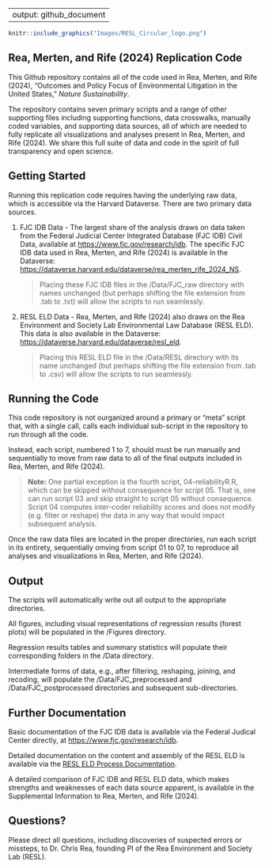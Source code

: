 
---
output: github_document
---

```r
knitr::include_graphics("Images/RESL_Circular_logo.png")
```

## Rea, Merten, and Rife (2024) Replication Code

This Github repository contains all of the code used in Rea, Merten, and Rife (2024), "Outcomes and Policy Focus of Environmental Litigation in the United States," *Nature Sustainability*.

The repository contains seven primary scripts and a range of other supporting files including supporting functions, data crosswalks, manually coded variables, and supporting data sources, all of which are needed to fully replicate all visualizations and analyses present in Rea, Merten, and Rife (2024). We share this full suite of data and code in the spirit of full transparency and open science.

## Getting Started

Running this replication code requires having the underlying raw data, which is accessible via the Harvard Dataverse. There are two primary data sources.

1. FJC IDB Data - The largest share of the analysis draws on data taken from the Federal Judicial Center Integrated Database (FJC IDB) Civil Data, available at [https://www.fjc.gov/research/idb](https://www.fjc.gov/research/idb). The specific FJC IDB data used in Rea, Merten, and Rife (2024) is available in the Dataverse: [https://dataverse.harvard.edu/dataverse/rea_merten_rife_2024_NS](https://dataverse.harvard.edu/dataverse/rea_merten_rife_2024_NS).

    > Placing these FJC IDB files in the /Data/FJC_raw directory with names unchanged (but perhaps shifting the file extension from .tab to .txt) will allow the scripts to run seamlessly. 

2. RESL ELD Data - Rea, Merten, and Rife (2024) also draws on the Rea Environment and Society Lab Environmental Law Database (RESL ELD).  This data is also available in the Dataverse: [https://dataverse.harvard.edu/dataverse/resl_eld](https://dataverse.harvard.edu/dataverse/resl_eld).

    > Placing this RESL ELD file in the /Data/RESL directory with its name unchanged (but perhaps shifting the file extension from .tab to .csv) will allow the scripts to run seamlessly.

## Running the Code

This code repository is not ourganized around a primary or "meta" script that, with a single call, calls each individual sub-script in the repository to run through all the code. 

Instead, each script, numbered 1 to 7, should must be run manually and sequentially to move from raw data to all of the final outputs included in Rea, Merten, and Rife (2024). 

> **Note:** One partial exception is the fourth script, 04-reliabilityR.R, which can be skipped without consequence for script 05. That is, one can run script 03 and skip straight to script 05 without consequence. Script 04 computes inter-coder reliability scores and does not modify (e.g. filter or reshape) the data in any way that would impact subsequent analysis.

Once the raw data files are located in the proper directories, run each script in its entirety, sequentially omving from script 01 to 07, to reproduce all analyses and visualizations in Rea, Merten, and Rife (2024). 

## Output

The scripts will automatically write out all output to the appropriate directories. 

All figures, including visual representations of regression results (forest plots) will be populated in the /Figures directory. 

Regression results tables and summary statistics will populate their corresponding folders in the /Data directory.

Intermediate forms of data, e.g., after filtering, reshaping, joining, and recoding, will populate the /Data/FJC_preprocessed and /Data/FJC_postprocessed directories and subsequent sub-directories. 

## Further Documentation

Basic documentation of the FJC IDB data is available via the Federal Judical Center directly, at [https://www.fjc.gov/research/idb](https://www.fjc.gov/research/idb).

Detailed documentation on the content and assembly of the RESL ELD is available via the [RESL ELD Process Documentation](https://docs.google.com/document/d/1cLVq71dIXMKAhXpye3WG9Iy0PVMU2x3o9vp2YoWa7Ow/edit?usp=sharing).

A detailed comparison of FJC IDB and RESL ELD data, which makes strengths and weaknesses of each data source apparent, is available in the Supplemental Information to Rea, Merten, and Rife (2024).

## Questions?

Please direct all questions, including discoveries of suspected errors or missteps, to Dr. Chris Rea, founding PI of the Rea Environment and Society Lab (RESL).

